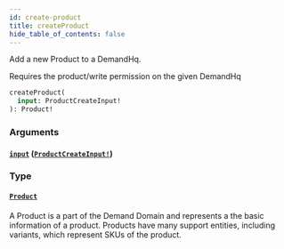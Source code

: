 ```yaml
---
id: create-product
title: createProduct
hide_table_of_contents: false
---
```



Add a new Product to a DemandHq.

Requires the product/write permission on the given DemandHq

```graphql
createProduct(
  input: ProductCreateInput!
): Product!
```


### Arguments

#### [`input`](#) ([`ProductCreateInput!`](/demand/api/graphql-admin/reference/inputs/product-create-input))




### Type

#### [`Product`](/demand/api/graphql-admin/reference/objects/product)

A Product is a part of the Demand Domain and represents a the basic information of a product.
Products have many support entities, including variants, which represent SKUs of the product.




